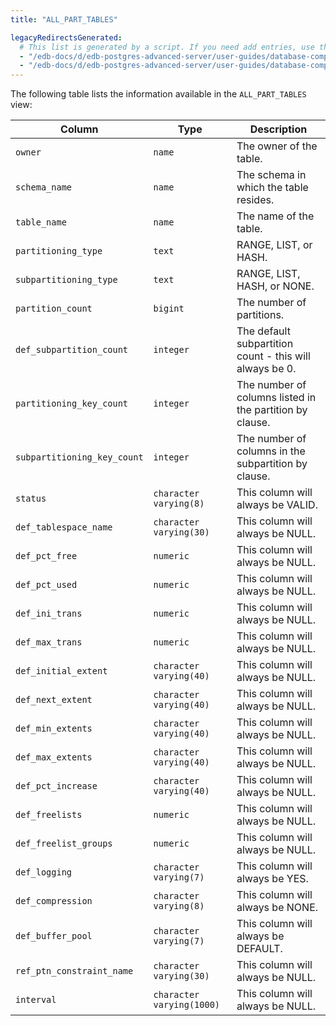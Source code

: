 ```yaml
---
title: "ALL_PART_TABLES"

legacyRedirectsGenerated:
  # This list is generated by a script. If you need add entries, use the `legacyRedirects` key.
  - "/edb-docs/d/edb-postgres-advanced-server/user-guides/database-compatibility-table-partitioning-guide/13/all_part_tables.html"
  - "/edb-docs/d/edb-postgres-advanced-server/user-guides/database-compatibility-table-partitioning-guide/latest/all_part_tables.html"
---
```


<div id="all_part_tables" class="registered_link"></div>

The following table lists the information available in the `ALL_PART_TABLES` view:

| Column                      | Type                      | Description                                              |
| --------------------------- | ------------------------- | -------------------------------------------------------- |
| `owner`                     | `name`                    | The owner of the table.                                  |
| `schema_name`               | `name`                    | The schema in which the table resides.                   |
| `table_name`                | `name`                    | The name of the table.                                   |
| `partitioning_type`         | `text`                    | RANGE, LIST, or HASH.                                    |
| `subpartitioning_type`      | `text`                    | RANGE, LIST, HASH, or NONE.                              |
| `partition_count`           | `bigint`                  | The number of partitions.                                |
| `def_subpartition_count`    | `integer`                 | The default subpartition count - this will always be 0.  |
| `partitioning_key_count`    | `integer`                 | The number of columns listed in the partition by clause. |
| `subpartitioning_key_count` | `integer`                 | The number of columns in the subpartition by clause.     |
| `status`                    | `character varying(8)`    | This column will always be VALID.                        |
| `def_tablespace_name`       | `character varying(30)`   | This column will always be NULL.                         |
| `def_pct_free`              | `numeric`                 | This column will always be NULL.                         |
| `def_pct_used`              | `numeric`                 | This column will always be NULL.                         |
| `def_ini_trans`             | `numeric`                 | This column will always be NULL.                         |
| `def_max_trans`             | `numeric`                 | This column will always be NULL.                         |
| `def_initial_extent`        | `character varying(40)`   | This column will always be NULL.                         |
| `def_next_extent`           | `character varying(40)`   | This column will always be NULL.                         |
| `def_min_extents`           | `character varying(40)`   | This column will always be NULL.                         |
| `def_max_extents`           | `character varying(40)`   | This column will always be NULL.                         |
| `def_pct_increase`          | `character varying(40)`   | This column will always be NULL.                         |
| `def_freelists`             | `numeric`                 | This column will always be NULL.                         |
| `def_freelist_groups`       | `numeric`                 | This column will always be NULL.                         |
| `def_logging`               | `character varying(7)`    | This column will always be YES.                          |
| `def_compression`           | `character varying(8)`    | This column will always be NONE.                         |
| `def_buffer_pool`           | `character varying(7)`    | This column will always be DEFAULT.                      |
| `ref_ptn_constraint_name`   | `character varying(30)`   | This column will always be NULL.                         |
| `interval`                  | `character varying(1000)` | This column will always be NULL.                         |
